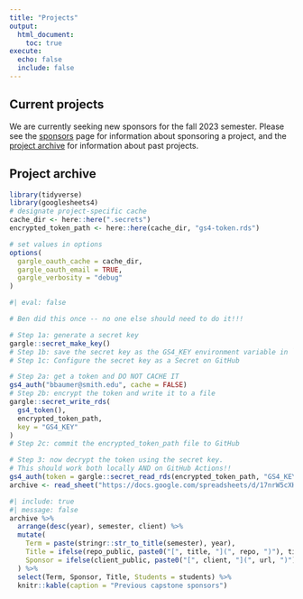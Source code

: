 ```yaml
---
title: "Projects"
output:
  html_document:
    toc: true
execute:
  echo: false
  include: false
---
```


## Current projects

We are currently seeking new sponsors for the fall 2023 semester. Please see the [sponsors](sponsors.html) page for information about sponsoring a project, and the [project archive](projects.html#project_archive) for information about past projects.  

## Project archive

```r
library(tidyverse)
library(googlesheets4)
# designate project-specific cache
cache_dir <- here::here(".secrets")
encrypted_token_path <- here::here(cache_dir, "gs4-token.rds")

# set values in options
options(
  gargle_oauth_cache = cache_dir,
  gargle_oauth_email = TRUE,
  gargle_verbosity = "debug"
)
```

```r
#| eval: false

# Ben did this once -- no one else should need to do it!!!

# Step 1a: generate a secret key
gargle::secret_make_key()
# Step 1b: save the secret key as the GS4_KEY environment variable in `_environment.local`
# Step 1c: Configure the secret key as a Secret on GitHub

# Step 2a: get a token and DO NOT CACHE IT
gs4_auth("bbaumer@smith.edu", cache = FALSE)
# Step 2b: encrypt the token and write it to a file
gargle::secret_write_rds(
  gs4_token(),
  encrypted_token_path,
  key = "GS4_KEY"
)
# Step 2c: commit the encrypted_token_path file to GitHub
```

```r
# Step 3: now decrypt the token using the secret key. 
# This should work both locally AND on GitHub Actions!!
gs4_auth(token = gargle::secret_read_rds(encrypted_token_path, "GS4_KEY"))
archive <- read_sheet("https://docs.google.com/spreadsheets/d/17nrW5cXHFeoISeNdU_DEYfb_t6i49lUv5Ie_mbIO6Zo/edit#gid=0")
```

```r
#| include: true
#| message: false
archive %>%
  arrange(desc(year), semester, client) %>%
  mutate(
    Term = paste(stringr::str_to_title(semester), year), 
    Title = ifelse(repo_public, paste0("[", title, "](", repo, ")"), title), 
    Sponsor = ifelse(client_public, paste0("[", client, "](", url, ")"), "[redacted]")
  ) %>%
  select(Term, Sponsor, Title, Students = students) %>%
  knitr::kable(caption = "Previous capstone sponsors")
```
